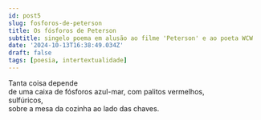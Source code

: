 ```yaml
---
id: post5
slug: fosforos-de-peterson
title: Os fósforos de Peterson
subtitle: singelo poema em alusão ao filme 'Peterson' e ao poeta WCW
date: '2024-10-13T16:38:49.034Z'
draft: false
tags: [poesia, intertextualidade]
---
```


Tanta coisa depende  
de uma caixa de fósforos
azul-mar,
com palitos vermelhos,  
sulfúricos,  
sobre a mesa da cozinha
ao lado das chaves.
